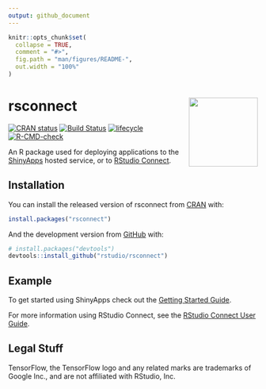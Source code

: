 ```yaml
---
output: github_document
---
```


<!-- README.md is generated from README.Rmd. Please edit that file -->

```r
knitr::opts_chunk$set(
  collapse = TRUE,
  comment = "#>",
  fig.path = "man/figures/README-",
  out.width = "100%"
)
```

# rsconnect <a href='https://rstudio.github.io/rstudioapi/'><img src='man/figures/logo.png' align="right" height="139" /></a>


<!-- badges: start -->
[![CRAN status](https://www.r-pkg.org/badges/version/rsconnect)](https://cran.r-project.org/package=rsconnect)
[![Build Status](https://travis-ci.org/rstudio/rsconnect.svg?branch=master)](https://travis-ci.org/rstudio/rsconnect)
[![lifecycle](https://img.shields.io/badge/lifecycle-stable-brightgreen.svg)](https://lifecycle.r-lib.org/articles/stages.html#stable)
[![R-CMD-check](https://github.com/rstudio/rsconnect/workflows/R-CMD-check/badge.svg)](https://github.com/rstudio/rsconnect/actions)
<!-- badges: end -->

An R package used for deploying applications to the [ShinyApps](https://www.shinyapps.io/) hosted service, 
or to [RStudio Connect](https://www.rstudio.com/products/connect/).

## Installation

You can install the released version of rsconnect from [CRAN](https://CRAN.R-project.org) with:

``` r
install.packages("rsconnect")
```

And the development version from [GitHub](https://github.com/) with:

``` r
# install.packages("devtools")
devtools::install_github("rstudio/rsconnect")
```

## Example

To get started using ShinyApps check out the [Getting Started Guide](https://shiny.rstudio.com/articles/shinyapps.html).

For more information using RStudio Connect, see the [RStudio Connect User Guide](https://docs.rstudio.com/connect/user/index.html).


## Legal Stuff

TensorFlow, the TensorFlow logo and any related marks are trademarks of Google Inc., and are not affiliated with RStudio, Inc.
